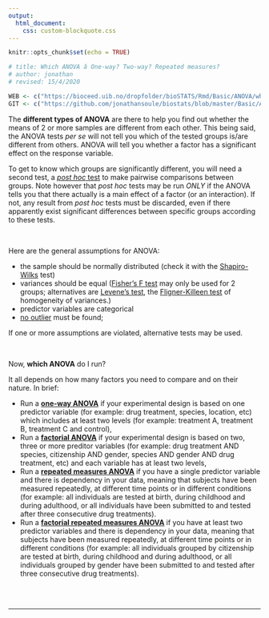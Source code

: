 ```yaml
---
output:
  html_document:
    css: custom-blockquote.css
---
```


```r
knitr::opts_chunk$set(echo = TRUE)

# title: Which ANOVA â One-way? Two-way? Repeated measures?
# author: jonathan
# revised: 15/4/2020 

WEB <- c("https://bioceed.uib.no/dropfolder/bioSTATS/Rmd/Basic/ANOVA/whichANOVA.html")
GIT <- c("https://github.com/jonathansoule/biostats/blob/master/Basic/ANOVA/whichANOVA.Rmd")

```

The **different types of ANOVA** are there to help you find out whether the means of 2 or more samples are different from each other. This being said, the ANOVA tests *per se* will not tell you which of the tested groups is/are different from others. ANOVA will tell you whether a factor has a significant effect on the response variable. 

To get to know which groups are significantly different, you will need a second test, a [*post hoc* test](http://biostats.w.uib.no/post-hoc-tests/){target="_blank"} to make pairwise comparisons between groups. Note however that *post hoc* tests may be run *ONLY* if the ANOVA tells you that there actually is a main effect of a factor (or an interaction). If not, any result from *post hoc* tests must be discarded, even if there apparently exist significant differences between specific groups according to these tests.

<br/>

Here are the general assumptions for ANOVA:

+ the sample should be normally distributed (check it with the [Shapiro-Wilks](http://biostats.w.uib.no/test-for-normality-shapiro-wilks-test/){target="_blank"} test)
+ variances should be equal ([Fisher's F test](http://biostats.w.uib.no/1-comparing-two-variances/){target="_blank"} may only be used for 2 groups; alternatives are [Levene's test](http://biostats.w.uib.no/test-for-homogeneity-of-variances-levenes-test/){target="_blank"}, the [Fligner-Killeen test](http://biostats.w.uib.no/test-for-homogeneity-of-variances-levenes-test/){target="_blank"} of homogeneity of variances.)
+ predictor variables are categorical
+ [no outlier](http://biostats.w.uib.no/finding-outliers/){target="_blank"} must be found;

If one or more assumptions are violated, alternative tests may be used. 

<br/>

Now, **which ANOVA** do I run?

It all depends on how many factors you need to compare and on their nature. In brief:

+ Run a [**one-way ANOVA**](https://biostats.w.uib.no/one-way-anova/){target="_blank"} if your experimental design is based on one predictor variable (for example: drug treatment, species, location, etc) which includes at least two levels (for example: treatment A, treatment B, treatment C and control),
+ Run a [**factorial ANOVA**](https://biostats.w.uib.no/factorial-design/){target="_blank"} if your experimental design is based on two, three or more preditor variables (for example: drug treatment AND species, citizenship AND gender, species AND gender AND drug treatment, etc) and each variable has at least two levels,
+ Run a [**repeated measures ANOVA**](https://biostats.w.uib.no/repeated-measures-anova/){target="_blank"} if you have a single predictor variable and there is dependency in your data, meaning that subjects have been measured repeatedly, at different time points or in different conditions (for example: all individuals are tested at birth, during childhood and during adulthood, or all individuals have been submitted to and tested after three consecutive drug treatments).
+ Run a [**factorial repeated measures ANOVA**](https://biostats.w.uib.no/factorial-repeated-measures-anova-two-way-repeated-measures-anova/){target="_blank"} if you have at least two predictor variables and there is dependency in your data, meaning that subjects have been measured repeatedly, at different time points or in different conditions (for example: all individuals grouped by citizenship are tested at birth, during childhood and during adulthood, or all individuals grouped by gender have been submitted to and tested after three consecutive drug treatments).

<br/><br/>

***
<!-- UNCOMMENT TO ACTIVATE
Get the Rmarkdown file corresponding to this page on [GitHub](`r GIT`){target="_blank"}.
-->
